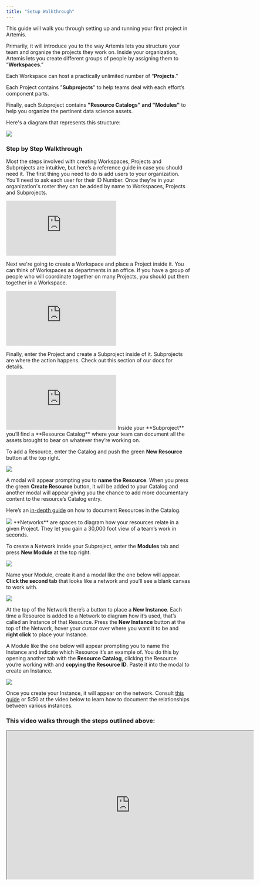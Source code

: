```yaml
---
title: "Setup Walkthrough"
---
```

This guide will walk you through setting up and running your first project in Artemis. 

Primarily, it will introduce you to the way Artemis lets you structure your team and organize the projects they work on. Inside your organization, Artemis lets you create different groups of people by assigning them to “**Workspaces**.” 

Each Workspace can host a practically unlimited number of “**Projects**.” 

Each Project contains "**Subprojects**" to help teams deal with each effort’s component parts. 

Finally, each Subproject contains **"Resource Catalogs" and "Modules"** to help you organize the pertinent data science assets.


Here's a  diagram that represents this structure:

<Frame caption="Here's how Artemis can help your team(s) get organized">
  <img src="https://d27n7fycrsusaz.cloudfront.net/artemisstructurenetworkimg.JPG" />
</Frame>

### Step by Step Walkthrough 
Most the steps involved with creating Workspaces, Projects and Subprojects are intuitive, but here’s a reference guide in case you should need it. 
<AccordionGroup>
  <Accordion title="Create a Workspace, Project and Module">
The first thing you need to do is add users to your organization. You'll need to ask each user for their ID Number. Once they're in your organization's roster they can be added by name to Workspaces, Projects and Subprojects.
    
<iframe src="https://supademo.com/embed/sFfV-3Mi14mdx1lT4WosY" frameborder="0" webkitallowfullscreen="true" mozallowfullscreen="true" allowfullscreen style={{"width":"719px","height":"500px","border":"none"}}></iframe>
    
Next we're going to create a Workspace and place a Project inside it. You can think of Workspaces as departments in an office. If you have a group of people who will coordinate together on many Projects, you should put them together in a Workspace.
    
<iframe src="https://supademo.com/embed/XvqdaQ9EbCQFcgKwEBBP1" frameborder="0" webkitallowfullscreen="true" mozallowfullscreen="true" allowfullscreen style={{"width":"719px","height":"500px","border":"none"}}></iframe>
    
Finally, enter the Project and create a Subproject inside of it. Subprojects are where the action happens. Check out this section of our docs for details. 

<iframe src="https://supademo.com/embed/7pDV2ka3p4Z5FPR4e5w4o" frameborder="0" webkitallowfullscreen="true" mozallowfullscreen="true" allowfullscreen style={{"width":"719px","height":"500px","border":"none"}}></iframe>
    
</Accordion>
<Accordion title="Create Resources">
Inside your **Subproject** you’ll find a **Resource Catalog** where your team can document all the assets brought to bear on whatever they’re working on. 
  
To add a Resource, enter the Catalog and push the green **New Resource** button at the top right. 
  
<Frame caption="Creating a new Resource">
  <img src="https://d27n7fycrsusaz.cloudfront.net/new+resource+1+2.JPG" />
</Frame>
  
A modal will appear prompting you to **name the Resource**. When you press the green **Create Resource** button, it will be added to your Catalog and another modal will appear giving you the chance to add more documentary content to the resource’s Catalog entry. 
  
Here’s an [in-depth guide](https://docs.artemisplatform.com/detailed-breakdowns/resourcecatalog) on how to document Resources in the Catalog. 
  
<Frame caption="This is the modal you'll use to name your new Resource">
  <img src="https://d27n7fycrsusaz.cloudfront.net/new+recourc+emodules.JPG" />
</Frame>
  
</Accordion>
<Accordion title="Place Instances on Network">
**Networks** are spaces to diagram how your resources relate in a given Project. They let you gain a 30,000 foot view of a team’s work in seconds. 
  
To create a Network inside your Subproject, enter the **Modules** tab and press **New Module** at the top right. 

<Frame caption="Creating a new Module">
  <img src="https://d27n7fycrsusaz.cloudfront.net/new+mod.JPG" />
</Frame>

Name your Module, create it and a modal like the one below will appear. **Click the second tab** that looks like a network and you’ll see a blank canvas to work with.

<Frame caption="A blank Network inside a Module">
  <img src="https://d27n7fycrsusaz.cloudfront.net/blank+netowkr.JPG" />
</Frame>
  
At the top of the Network there’s a button to place a **New Instance**. Each time a Resource is added to a Network to diagram how it’s used, that’s called an Instance of that Resource. Press the **New Instance** button at the top of the Network, hover your cursor over where you want it to be and **right click** to place your Instance. 
  
A Module like the one below will appear prompting you to name the Instance and indicate which Resource it’s an example of. You do this by opening another tab with the **Resource Catalog**, clicking the Resource you’re working with and **copying the Resource ID**. Paste it into the modal to create an Instance.
  
<Frame caption="Creating an Instance">
  <img src="https://d27n7fycrsusaz.cloudfront.net/create+instance.JPG" />
</Frame>
  
Once you create your Instance, it will appear on the network. Consult [this guide](https://docs.artemisplatform.com/detailed-breakdowns/Instnetwork) or 5:50 at the video below to learn how to document the relationships between various instances. 
</Accordion>
</AccordionGroup>
### This video walks through the steps outlined above:
<iframe width="672" height="404" src="https://www.youtube.com/embed/fz6scKaI02M"> </iframe>
